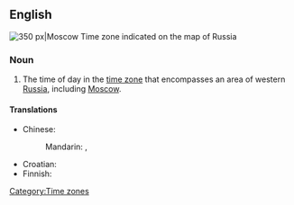 ==English==
[[File:Map of Russia - Moscow time zone.svg |thumb|right|350 px|Moscow Time zone indicated on the map of Russia]]
{{wikipedia}}

===Noun===
{{en-noun|sg=[[Moscow]] [[Time]]|?}}

# The time of day in the [[time zone]] that encompasses an area of western [[Russia]], including [[Moscow]].

====Translations====
{{trans-top|time of day in Moscow time zone}}
* Chinese:
*: Mandarin: {{t|cmn|莫斯科時間|sc=Hani}}, {{t|cmn|莫斯科时间|tr=Mòsīkē shíjiān|sc=Hani}}
{{trans-mid}}
* Croatian: {{t|hr|Moskovsko vrijeme}}
* Finnish: {{t+|fi|Moskova|alt=Moskovan}} {{t+|fi|aika}}
{{trans-bottom}}

[[Category:Time zones]]